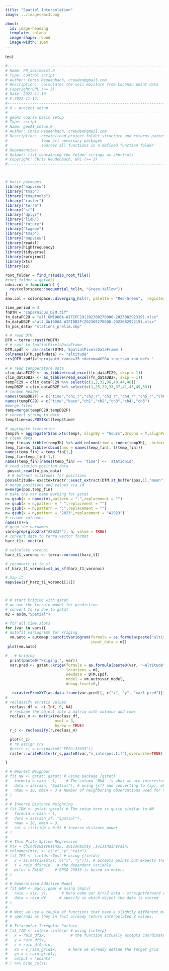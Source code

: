 ```yaml
---
title: "Spatial Interpolation"
image: ../images/mc3.png

about:
  id: image-heading
  template: solana
  image-shape: round
  image-width: 10em
---
```

::: {#image-heading}
test
:::

```r
#------------------------------------------------------------------------------
# Name: FR_soilmoist.R
# Type: control script 
# Author: Chris Reudenbach, creuden@gmail.com
# Description:  calculates the soil moisture from Lacanau point data
# Copyright:GPL (>= 3) 
# Date: 2022-11-10 
# V-2022-11-12; 
#------------------------------------------------------------------------------
# 0 - project setup
#------------------------------------------------------------------------------
# geoAI course basic setup
# Type: script
# Name: geoAI_setup.R
# Author: Chris Reudenbach, creuden@gmail.com
# Description:  create/read project folder structure and returns pathes as list
#               load all necessary packages 
#               sources all functions in a defined function folder
# Dependencies:   
# Output: list containing the folder strings as shortcuts
# Copyright: Chris Reudenbach, GPL (>= 3)
#------------------------------------------------------------------------------



# basic packages
library("mapview")
library("tmap")
library("tmaptools")
library("raster")
library("terra")
library("sf")
library("dplyr")
library("lidR")
library("future")
library("lwgeom")
library("tmap")
library("mapview")
library(readxl)
library(highfrequency)
library(tidyverse)
library(rprojroot)
library(xts)
library(sp)

root_folder = find_rstudio_root_file()
#root_folder = getwd()
ndvi.col = function(n) {
  rev(colorspace::sequential_hcl(n, "Green-Yellow"))
}
ano.col = colorspace::diverging_hcl(7, palette = "Red-Green",  register = "rg")

time_period = 3
fnDTM = "copernicus_DEM.tif"
fn_dataFC29 = "all_GW1000A-WIFIFC29(202308270000-202308292319).xlsx"
fn_dataDB2F ="all_GW1000A-WIFIDB2F(202308270000-202308292219).xlsx"
fn_pos_data= "stations_prelim.shp"

# # read DTM
DTM = terra::rast(fnDTM)
# # cast to SpatialPixelsDataFrame
DTM.spdf <- as(raster(DTM),'SpatialPixelsDataFrame')
colnames(DTM.spdf@data) <- "altitude"
crs(DTM.spdf)="+proj=utm +zone=33 +datum=WGS84 +units=m +no_defs "
 
# # read tempperature data 
clim_dataFC29 <- as_tibble(read_excel(fn_dataFC29, skip = 1))
clim_dataDB2F <- as_tibble(read_excel(fn_dataDB2F, skip = 1))
tempFC29 = clim_dataFC29 %>% select(c(1,2,32,36,40,44,48))
tempDB2F = clim_dataDB2F %>% select(c(1,25,29,33,37,41,45,49,53))
# rename header
names(tempDB2F) = c("time","ch1_r","ch2_r","ch3_r","ch4_r","ch5_r","ch6_r","ch7_r","ch8_r")
names(tempFC29) = c("time","base","ch1","ch2","ch3","ch4","ch5")
#merge files
temp=merge(tempFC29,tempDB2F)
# convert string to date
temp$time=as.POSIXct(temp$time)

# aggregate timeseries
temp3h = aggregateTS(as.xts(temp), alignBy = "hours",dropna = T,alignPeriod = time_period)
# clean data
temp_fin=as_tibble(temp3h) %>% add_column(time = index(temp3h), .before = 1)
temp_fin=as_tibble(cbind(nms = names(temp_fin), t(temp_fin)))
names(temp_fin) = temp_fin[1,]
temp_fin=temp_fin[-1,]
names(temp_fin)[names(temp_fin) == 'time'] <- 'stationid'
# read station position data
 pos=st_read(fn_pos_data)
 # # extract altitudes for positions
pos$altitude= exactextractr::exact_extract(DTM,st_buffer(pos,1),"mean")
# merge positions and values via id
m=merge(pos,temp_fin)
# make the var name working for gstat
n= gsub(x = names(m),pattern = "-",replacement = "")
n= gsub(x = n,pattern = " ",replacement = "")
n= gsub(x = n,pattern = ":",replacement = "")
n= gsub(x = n,pattern = "2023",replacement = "A2023")
# rename colnames
names(m)=n
# grep the varnames
vars=grep(glob2rx("A2023*"), n, value = TRUE)
# convert data to terra vector format
harz_t1<- vect(m)

# calculate voronoi
harz_t1_voronoi <- terra::voronoi(harz_t1)

# reconvert it to sf
sf_harz_t1_voronoi=st_as_sf(harz_t1_voronoi)

# map it
mapview(sf_harz_t1_voronoi[11])



# # start kriging with gstat 
# we use the terrain model for prediction
# convert to sp due to gstat
m2 = as(m,"Spatial")  

# for all time slots
for (var in vars){
# autofit variogramm for kriging 
  vm.auto = automap::autofitVariogram(formula = as.formula(paste("altitude", "~ 1")),
                                      input_data = m2)
 plot(vm.auto)

#   # kriging   
  print(paste0("kriging ", var))
  var.pred <- gstat::krige(formula = as.formula(paste0(var, "~altitude")),
                           locations = m2,
                           newdata = DTM.spdf,
                           model = vm.auto$var_model,
                           debug.level=0,)

   r=rasterFromXYZ(as.data.frame(var.pred)[, c("x", "y", "var1.pred")])
#   
# reclassify erratic values
  reclass_df <- c(-Inf, 0, NA)
  # reshape the object into a matrix with columns and rows
  reclass_m <- matrix(reclass_df,
                      ncol = 3,
                      byrow = TRUE)
  r_c <- reclassify(r,reclass_m)

  plot(r_c)
  # re assign crs
  #crs(r_c) = crs(paste0("EPSG:32633"))
  raster::writeRaster(r_c,paste0(var,"v_interpol.tif"),overwrite=TRUE)

}

# # Nearest Neighbor
# fit_NN <- gstat::gstat( # using package {gstat} 
#   formula = rain ~ 1,    # The column `NH4` is what we are interested in
#   data = as(rain, "Spatial"), # using {sf} and converting to {sp}, which is expected
#   nmax = 10, nmin = 3 # Number of neighboring observations used for the fit
# )
# 
# # Inverse Distance Weighting
# fit_IDW <- gstat::gstat( # The setup here is quite similar to NN
#   formula = rain ~ 1,
#   data = as(rain_sf, "Spatial"),
#   nmax = 10, nmin = 3,
#   set = list(idp = 0.5) # inverse distance power
# )
# 
# # Thin Plate Spline Regression
# mtx = cbind(swissRain$x, swissRain$y ,swissRain$rain)
# colnames(mtx) <- c("x","y","rain")
# fit_TPS <- fields::Tps( # using {fields}
#   x = as.matrix(mtx[, c("x", "y")]), # accepts points but expects them as matrix
#   Y = rain_df$rain,  # the dependent variable
#   miles = FALSE     # EPSG 25833 is based in meters
# )
# 
# # Generalized Additive Model
# fit_GAM <- mgcv::gam( # using {mgcv}
#   rain ~ s(x, y),      # here come our X/Y/Z data - straightforward enough
#   data = rain_df      # specify in which object the data is stored
# )
# 
# # Next we use a couple of functions that have a slightly different modus
# # operandi as they in fact already return interpolated Z values.
# 
# # Triangular Irregular Surface
# fit_TIN <- interp::interp( # using {interp}
#   x = rain_df$x,           # the function actually accepts coordinate vectors
#   y = rain_df$y,
#   z = rain_df$rain,
#   xo = s_rain_grid$x,     # here we already define the target grid
#   yo = s_rain_grid$y,
#   output = "points"
# ) %>% bind_cols()
```